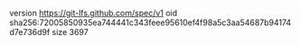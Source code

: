 version https://git-lfs.github.com/spec/v1
oid sha256:72005850935ea744441c343feee95610ef4f98a5c3aa54687b94174d7e736d9f
size 3697
